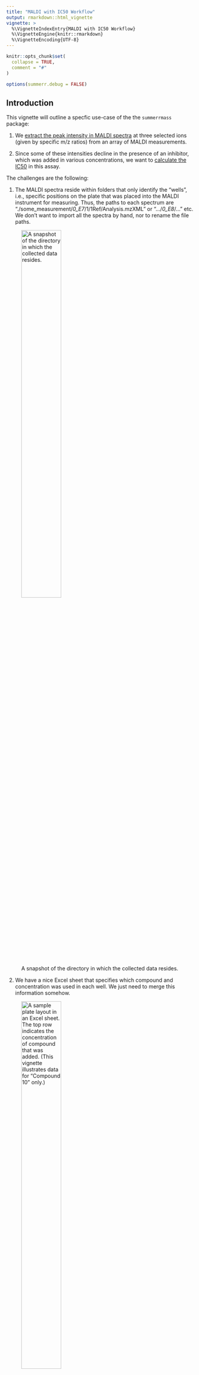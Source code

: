 ```yaml
---
title: "MALDI with IC50 Workflow"
output: rmarkdown::html_vignette
vignette: >
  %\VignetteIndexEntry{MALDI with IC50 Workflow}
  %\VignetteEngine{knitr::rmarkdown}
  %\VignetteEncoding{UTF-8}
---
```


```r
knitr::opts_chunk$set(
  collapse = TRUE,
  comment = "#"
)

options(summerr.debug = FALSE)
```

## Introduction

This vignette will outline a specfic use-case of the the `summerrmass` package:

1. We [extract the peak intensity in MALDI spectra](#sec-extract) at three selected 
ions (given by specific m/z ratios) from an array of MALDI measurements. 

2. Since some of these intensities decline in the presence of an inhibitor, which 
was added in various concentrations, we want to [calculate the IC50](#sec-fitting) 
in this assay.

The challenges are the following:

1. The MALDI spectra reside within folders that only identify the "wells", i.e., 
specific positions on the plate that was placed into the MALDI instrument for
measuring. Thus, the paths to each spectrum are 
"./some_measurement/*0_E7*/1/1Ref/Analysis.mzXML" or 
".../*0_E8*/..." etc.
We don't want to import all the spectra by hand, nor to rename the file paths.

![A snapshot of the directory in which the collected data resides.](maldi_folderlayout.png){width=50%}

2. We have a nice Excel sheet that specifies which compound and concentration
was used in each well. We just need to merge this information somehow.

![A sample plate layout in an Excel sheet. The top row indicates the concentration of compound that was added. (This vignette illustrates data for "Compound 10" only.)](maldi_platelayout.png){width=50%}

Let's start:

```r
library(summerrmass)
```

## Extracting selected peak intensities from MALDI spectra {#sec-extract}

Here, we will use the pre-built pipeline that ships with the package. If you want
to learn how to built up a smaller analysis step-by-step, check out the examples
in the documentation (or the vignette on the package's basic functions).

To adapt the pipeline to your needs, some arguments need probably to change.
`maldi_batch` is written in such a way that you can not only modify the 
individual parameters, but even exchange most of the functions that are used for 
in each step.[^1]

[^1]: Provided that the modified functions return objects of similar type
and structure to the original ones.

Here is how the full call to `maldi_batch` looks like. I have included 
most of the defaults so that you get an idea of what can be changed. 
`(*)` marks arguments which you are most likely to adapt to your own needs.

```r
data_maldi <- maldi_batch(
  path  = NULL,  # will prompt for the direcotry to analyze
  layout_file = NULL,  # will prompt for each sample group
  pivot = "[0-9]_[A-Z]+[0-9]+",  # regex to match the "well" folders (*)
  # pre-processing of spectra
  FUN_spect = maldi_average_by_well,
  MoreArgs_spect = list(pivot = "[0-9]_[A-Z]+[0-9]+", # (*)
                        final_trim_range = c(2420, 2445),  # (*)
                        method_baseline = "SNIP",
                        method_average  = "mean"), 
  # detecting peaks
  FUN_peaks = maldi_find_peaks_by_well,
  MoreArgs_peaks = list(pivot = "[0-9]_[A-Z]+[0-9]+",  # (*)
                        mass_list = c(mC = 2425, hmC = 2441, fC = 2439),  # (*)
                        tolerance_assignment = 0.5,
                        SNR = 3,
                        method = "MAD"),
  # drawing spectra
  MoreArgs_draw = list(ncol = 2, nrow = 6),
  # associating metadata
  FUN_import_layout = import_layout_from_excel,
  MoreArgs_layout = list(sheet = 1,
                         index_row = "2",
                         index_col = "A",
                         data_upper_left = "B3",
                         plate_nrow = 16,
                         plate_ncol = 24,
                         meta_row = list(
                           # metadata stored in rows
                           concentration = "1"),
                         meta_col = list(
                           # metadata stored in columns
                         ))
)

```

The most important argument the pipeline is the **pivot**, which is a regular
expression to identify a folder in a path that (1) 
groups the measurements from the same sample, i.e., the same well, and
(2) that is used to associate metadata, e.g., treatment
conditions, with the sample. You may want to check out `?import_layout_from_paths` 
for the technical details.

### Importing the spectra

Spectra are always imported using `maldi_import_spectra`. This cannot be modified
in the pre-built pipeline. There might neither be a need to do so as it simply
reads-in the files.

### Pre-processing of spectra

We use a pre-built pre-processing pipeline implemented in `maldi_average_by_well`
by default. This mini-pipeline involves:

1. Removing the baseline from the spectra

2. Aligning the spectra of ech sample group

3. Trimming them to the final mass range needed for the analysis[^2]

[^2]: Although it is possible to work with the full spectra, trimming to an appropriate
range will considerably speed up the subsequent steps.

As mentioned in the beginning, you may consider to write your own function for 
pre-processing if you need more control than what is provided by changing some
arguments.

### Detecting peaks and drawing intermediate spectra

The most valuable piece of information that must be provided is the (named) vector 
of m/z ions to measure. In this example, we would like to quantify the intensity
of three ions: `c(mC = 2425, hmC = 2441, fC = 2439)`.

By default, the workflow will try to identify the correct peaks in a semi-automatic
manner. However, there are different options to control this behavior (not shown 
in the example above); see `?maldi_batch` for details.

In the default process, you may be prompted to click on the peaks where there is
ambiguity:

![A mass spectrum in which no peak is present.](maldi_find_peaks_by_well_none.png){width=300px}
![A mass spectrum after the user has assigned the correct peak.](maldi_find_peaks_by_well_assigned.png){width=300px}

It is important that you remember to hit the 'Esc' key (or the 'Finish' button in 
RStudio) when you have successfully clicked on the correct peak. Only after that, 
the open circle will fill and the process continue.
In the mass spectrum on the right side, there is no peak, so you hit 'Esc' right 
away.
In the left one, there were two peaks within the acceptable range
(`tolerance_assignment`), so you identfiy the correct one and hit 'Esc'.

If you mistakenly clicked a wrong peak, don't worry. By default, you are asked
to review all assignments in a temporarily created PDF document using 
`maldi_draw_peaks_by_well` and to enter the well identifier (pivot) of those
spectra you wish to re-assign manually.

### Backing up spectra and peak assignments

Upon successful completion of each step, two `.rds` files are deposited in the
folders you just analyzed, which allows you to easily import a previous analysis
when you run `maldi_batch` on this folder (or a folder enclosing the folder).

### Association with a plate layout

In the final step of the pipeline, you will be asked to associate metadata with
the spectra. If you want to use always the same file, or a file with the same
name for each group of samples (MALDI plates), consider providing the full or
relative file name as `layout_file` (see `?maldi_batch`).

A convenient way is to provide the layout as Excel sheet. Please refer to
`?import_layout_from_excel` for the details and which arguments you should
provide to the function via `MoreArgs_layout`. In case you want to use a different
specification, feel free to feed another function to `FUN_import_layout = ...`.

### Returned object

Once `maldi_batch(...)` has finished, `data_maldi` contains two lists, one with
the spectra and one with the peaks and associated layout.

```r
# purge personal information
data_maldi$peaks[[1]]$path_to_files <- stringr::str_replace(data_maldi$peaks[[1]]$path_to_files, attr(data_maldi$spectra[[1]], "dir"), ".")
data_maldi$peaks[[1]]$path_to_group <- stringr::str_replace(data_maldi$peaks[[1]]$path_to_group, attr(data_maldi$spectra[[1]], "dir"), ".")

# import function from data-raw/BobCAT.R
data_maldi$spectra[[1]] <- lapply(data_maldi$spectra[[1]], purge_personal_information, old_path = attr(data_maldi$spectra[[1]], "dir"))

attr(data_maldi$spectra[[1]], "dir") <- "."
attr(data_maldi$peaks[[1]], "dir") <- "."

saveRDS(data_maldi, "data_maldi.rds")
```


```r
data_maldi <- readRDS("data_maldi.rds")
```

```r
lengths(data_maldi)  # each list contains the result of 1 group

lapply(data_maldi, lengths)  # 12 spectra 

head(data_maldi$peaks[[1]])
```

## Creating a resume file

With the data at hand, we want to arrange the spectra per compound on a single 
page in a PDF document. Currently, this needs the user to specify how many spectra
there are to arrange and assumes that there is a reasonable order along the wells.
In a future release, the accessory function could be more self-reliant/flexible of 
course.

We go with two `for` loops here instead of the cherried `lapply` since it makes
the code a bit easier to understand.[^3] 

[^3]: Also, in case of something goes wrong in one of the groups, we have the data 
processed for the other cases and can investigate the source of error interactively
as the loop iterators `group` and `content` are available in the global environment.

```r
for (group in seq_along(data_maldi$peaks)) {
  
  pdf(file = file.path(attr(data_maldi$spectra[[group]], "dir"), 
                       "overview_by_compound.pdf"),
      width = 21.5 / 2.54, height = 30.5 / 2.54, paper = "a4")
  
  for (content in unique(data_maldi$peaks[[group]]$content)) {
    
    # fill the page, i.e., we know that we want to place exactly 12 spectra
    
    maldi_draw_peaks_by_well(data_maldi$spectra[[group]], 
                             data_maldi$peaks[[group]][which(
                               data_maldi$peaks[[group]]$content == content), ],
                             highlight_missing_peaks = FALSE, title = content, 
                             ncol = 2, nrow = 6)
    
  }
  
  dev.off()  ## close the file
  
}
```

## Fitting IC50 values {#sec-fitting}

The `maldi_find_peaks_by_well` function that we have used for peak detection in
`maldi_batch` measures not only the peak intensity as a column `.$intensity`, but
also calculates the fraction a particular peak makes within all quantified peaks
in a single (averaged) spectrum as `.$percent`. 

Having added the metadata from the palte layout that specifies the inhibitor 
concentration, which we find as `.$concentration`, we can fit a dose-response
model (see `?fit_IC50`) using the formula `percent ~ concentration`. 
We fit this model for each combination of `.$content` and `.$ion`.

```r
head(data_maldi$peaks[[1]][, c("content", "ion", "mass", "intensity", "percent")])
```

(As we did for plotting, we take the same group-wise approach and use simply a `for` 
loop.)

```r
library(dplyr, quietly = TRUE)
library(tidyr, quietly = TRUE)

data_ic50 <- list()

for (group in seq_along(data_maldi$peaks)) {
  
  log_task("fitting IC50 for", sQuote(names(data_maldi$peaks)[[group]]))
  
  data_ic50[[group]] <- data_maldi$peaks[[group]] %>%
    # ensure variables are numeric
    mutate(concentration = as.numeric(concentration)) %>% 
    # filter out missing values for proper augmenting
    filter(!is.na(percent), !is.na(concentration)) %>%
    # 
    group_by(content, ion) %>% 
    model_cleanly_groupwise(fit_IC50, formula = percent ~ concentration, 
                            newdata = data.frame(concentration = 10^seq(-3, 3, length.out = 100)))
  
  log_done()
  
}
```

Internally, a call is made to `broom::tidy` and `broom::augment` to extract all
statistical parameters and calculate the fitted curves.

This is how the fit paramters retrieved by `broom::tidy` look like:

```r
data_ic50[[group]] %>% 
  select(content, ion, tidy) %>% 
  unnest(tidy) %>% 
  head()
```

And we can do some plotting:

```r
library(ggplot2)

ggplot(data = data_ic50[[group]], aes(x = concentration, color = ion)) +
  # original data points
  geom_point(data = . %>% select(content, ion, data) %>% unnest(data), 
             aes(y = percent)) +
  # fitted data points
  geom_path(data = . %>% select(content, ion, augment_new) %>% unnest(augment_new),
            aes(y = .fitted)) +
  # add IC50 values
  ggrepel::geom_text_repel(
    data = . %>% select(content, ion, tidy) %>% unnest(tidy) %>% filter(term == "IC50"),
    aes(y = 50, x = estimate, label = paste(
      round(estimate, -floor(log10(std.error / 10))), "\U00B1", 
      round(std.error, -floor(log10(std.error / 10)))))
  ) +
  #
  labs(x = "concentration") +
  guides(text = FALSE) +
  #
  scale_color_manual(values = c(mC = "#e31a1c", hmC = "#1f78b4", fC = "#33a02c")) +
  scale_x_log10(limits = c(1, 1e3)) +
  facet_wrap(vars(content)) +
  theme_linedraw(base_size = 12) + theme(
      panel.grid = element_blank()
    )
```
Quite neat.


